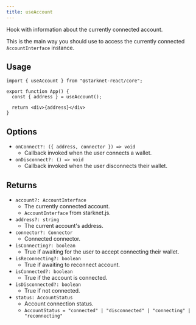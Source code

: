 ```yaml
---
title: useAccount
---
```


Hook with information about the currently connected account.

This is the main way you should use to access the currently connected
`AccountInterface` instance.

## Usage

```tsx
import { useAccount } from "@starknet-react/core";

export function App() {
  const { address } = useAccount();

  return <div>{address}</div>
}
```

## Options

 * `onConnect?: ({ address, connector }) => void`
   - Callback invoked when the user connects a wallet.
 * `onDisconnect?: () => void`
   - Callback invoked when the user disconnects their wallet.

## Returns

 * `account?: AccountInterface`
   - The currently connected account.
   - `AccountInterface` from starknet.js.
 * `address?: string`
   - The current account's address.
 * `connector?: Connector`
   - Connected connector.
 * `isConnecting?: boolean`
   - True if awaiting for the user to accept connecting their wallet.
 * `isReconnecting?: boolean`
   - True if awaiting to reconnect account.
 * `isConnected?: boolean`
   - True if the account is connected.
 * `isDisconnected?: boolean`
   - True if not connected.
 * `status: AccountStatus`
   - Account connection status.
   - `AccountStatus = "connected" | "disconnected" | "connecting" | "reconnecting"`
